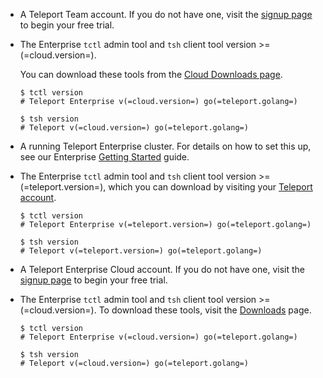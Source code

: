 <Tabs>
<TabItem scope="team" label="Teleport Team">

- A Teleport Team account. If you do not have one, visit the [signup
  page](https://goteleport.com/signup/) to begin your free trial.

- The Enterprise `tctl` admin tool and `tsh` client tool version >=
  (=cloud.version=).

    You can download these tools from the [Cloud Downloads page](../choose-an-edition/teleport-cloud/downloads.mdx).

  ```code
  $ tctl version
  # Teleport Enterprise v(=cloud.version=) go(=teleport.golang=)

  $ tsh version
  # Teleport v(=cloud.version=) go(=teleport.golang=)
  ```

</TabItem>
<TabItem
  scope={["enterprise"]} label="Teleport Enterprise">

- A running Teleport Enterprise cluster. For details on how to set this up, see our Enterprise
  [Getting Started](../choose-an-edition/teleport-enterprise/introduction.mdx) guide.

- The Enterprise `tctl` admin tool and `tsh` client tool version >= (=teleport.version=),
  which you can download by visiting your [Teleport account](https://teleport.sh).

  ```code
  $ tctl version
  # Teleport Enterprise v(=teleport.version=) go(=teleport.golang=)
  
  $ tsh version
  # Teleport v(=teleport.version=) go(=teleport.golang=)
  ```

</TabItem>
<TabItem scope={["cloud"]}
  label="Teleport Enterprise Cloud">

- A Teleport Enterprise Cloud account. If you do not have one, visit the [signup
  page](https://goteleport.com/signup/) to begin your free trial.

- The Enterprise `tctl` admin tool and `tsh` client tool version >= (=cloud.version=).
  To download these tools, visit the [Downloads](../choose-an-edition/teleport-cloud/downloads.mdx) page.

  ```code
  $ tctl version
  # Teleport Enterprise v(=cloud.version=) go(=teleport.golang=)
  
  $ tsh version
  # Teleport v(=cloud.version=) go(=teleport.golang=)
  ```

</TabItem>
</Tabs>
